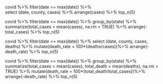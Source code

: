 covid %>%
  filter(date == max(date)) %>%  
  select (date, county, cases) %>%
  arrange(cases) %>%
  top_n(5)
  
covid %>%
  filter(date == max(date)) %>% 
  group_by(state) %>%
  summarize(total_cases = mean(cases), na.rm = TRUE) %>%
  arrange(-total_cases) %>% 
  top_n(5)

covid %>%
  filter(date == max(date)) %>% 
  select (date, county, cases, deaths) %>%
  mutate(death_rate = 100*(deaths/cases))%>%
  arrange(-death_rate) %>%
  top_n(5)
  
covid %>%
  filter(date == max(date)) %>% 
  group_by(state) %>%
  summarize(total_cases = mean(cases), total_death = mean(deaths), na.rm = TRUE) %>%
  mutate(death_rate = 100*(total_death/total_cases))%>%
  arrange(-death_rate) %>%
  top_n(5)
  
